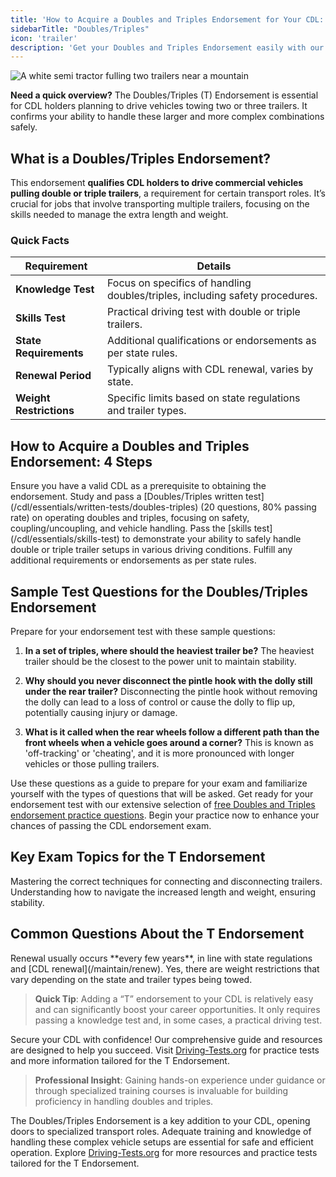 ```yaml
---
title: 'How to Acquire a Doubles and Triples Endorsement for Your CDL: Step-by-Step Guide'
sidebarTitle: "Doubles/Triples"
icon: 'trailer'
description: 'Get your Doubles and Triples Endorsement easily with our clear, step-by-step guide. Discover what you need to know about the certification process and requirements for your CDL.'
---
```


![A white semi tractor fulling two trailers near a mountain](https://driving-tests.org/wp-content/uploads/2023/12/double-triple-trailer-driving-near-hill.jpg)

**Need a quick overview?** The Doubles/Triples (T) Endorsement is essential for CDL holders planning to drive vehicles towing two or three trailers. It confirms your ability to handle these larger and more complex combinations safely.

<Snippet file="doubles-triples-endorsement-diagram.mdx" />

## What is a Doubles/Triples Endorsement?
This endorsement **qualifies CDL holders to drive commercial vehicles pulling double or triple trailers**, a requirement for certain transport roles. It’s crucial for jobs that involve transporting multiple trailers, focusing on the skills needed to manage the extra length and weight.

### Quick Facts

| **Requirement** | **Details** |
|-----------------|-------------|
| **Knowledge Test** | Focus on specifics of handling doubles/triples, including safety procedures. |
| **Skills Test** | Practical driving test with double or triple trailers. |
| **State Requirements** | Additional qualifications or endorsements as per state rules. |
| **Renewal Period** | Typically aligns with CDL renewal, varies by state. |
| **Weight Restrictions** | Specific limits based on state regulations and trailer types. |

## How to Acquire a Doubles and Triples Endorsement: 4 Steps

<Steps>
  <Step title="Start with Your CDL">
    Ensure you have a valid CDL as a prerequisite to obtaining the endorsement.
  </Step>
  <Step title="Pass Your Knowledge Test">
    Study and pass a [Doubles/Triples written test](/cdl/essentials/written-tests/doubles-triples) (20 questions, 80% passing rate) on operating doubles and triples, focusing on safety, coupling/uncoupling, and vehicle handling.
  </Step>
  <Step title="Pass Your Practical Skills Assessment">
    Pass the [skills test](/cdl/essentials/skills-test) to demonstrate your ability to safely handle double or triple trailer setups in various driving conditions.
  </Step>
  <Step title="Fulfill State-Specific Criteria">
    Fulfill any additional requirements or endorsements as per state rules.
  </Step>
</Steps>

## Sample Test Questions for the Doubles/Triples Endorsement

Prepare for your endorsement test with these sample questions:

1. **In a set of triples, where should the heaviest trailer be?**
   The heaviest trailer should be the closest to the power unit to maintain stability.

2. **Why should you never disconnect the pintle hook with the dolly still under the rear trailer?**
   Disconnecting the pintle hook without removing the dolly can lead to a loss of control or cause the dolly to flip up, potentially causing injury or damage.

3. **What is it called when the rear wheels follow a different path than the front wheels when a vehicle goes around a corner?**
   This is known as 'off-tracking' or 'cheating', and it is more pronounced with longer vehicles or those pulling trailers.

Use these questions as a guide to prepare for your exam and familiarize yourself with the types of questions that will be asked. Get ready for your endorsement test with our extensive selection of [free Doubles and Triples endorsement practice questions](/academy/cdl/essentials/written-tests/doubles-triples#start-a-free-doubles-triples-practice-test). Begin your practice now to enhance your chances of passing the CDL endorsement exam.

## Key Exam Topics for the T Endorsement

<CardGroup cols={2}>
  <Card title="Coupling/Uncoupling Procedures" icon="link">
    Mastering the correct techniques for connecting and disconnecting trailers.
  </Card>

  <Card title="Vehicle Handling and Stability" icon="scale-unbalanced">
    Understanding how to navigate the increased length and weight, ensuring stability.
  </Card>
</CardGroup>

## Common Questions About the T Endorsement

<AccordionGroup>
  <Accordion title="How Often Do I Need to Renew My T Endorsement?">
    Renewal usually occurs **every few years**, in line with state regulations and [CDL renewal](/maintain/renew).
  </Accordion>
  <Accordion title="Are There Weight Limitations with the T Endorsement?">
    Yes, there are weight restrictions that vary depending on the state and trailer types being towed.
  </Accordion>
</AccordionGroup>

> **Quick Tip**: Adding a “T” endorsement to your CDL is relatively easy and can significantly boost your career opportunities. It only requires passing a knowledge test and, in some cases, a practical driving test.

Secure your CDL with confidence! Our comprehensive guide and resources are designed to help you succeed. Visit [Driving-Tests.org](https://driving-tests.org) for practice tests and more information tailored for the T Endorsement.

> **Professional Insight**: Gaining hands-on experience under guidance or through specialized training courses is invaluable for building proficiency in handling doubles and triples.

The Doubles/Triples Endorsement is a key addition to your CDL, opening doors to specialized transport roles. Adequate training and knowledge of handling these complex vehicle setups are essential for safe and efficient operation. Explore [Driving-Tests.org](https://driving-tests.org) for more resources and practice tests tailored for the T Endorsement.

<Snippet file="cdl-premium.mdx" />
